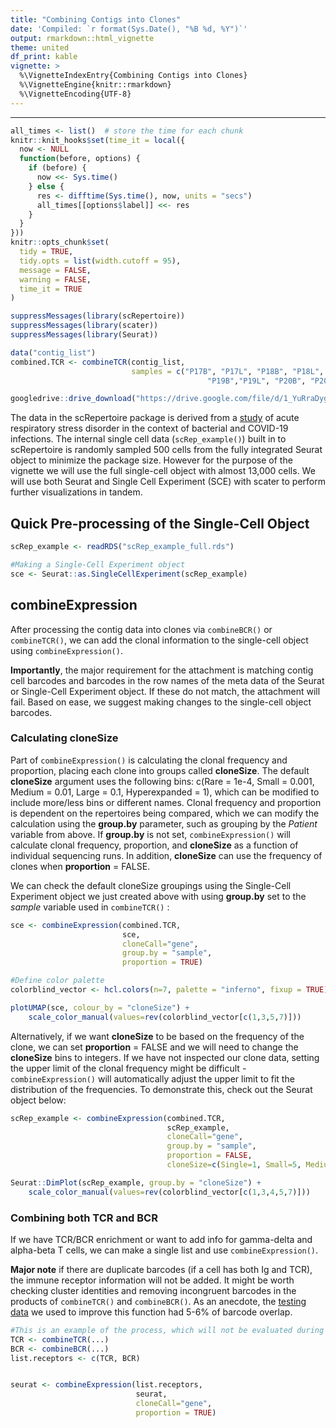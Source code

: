 ```yaml
---
title: "Combining Contigs into Clones"
date: 'Compiled: `r format(Sys.Date(), "%B %d, %Y")`'
output: rmarkdown::html_vignette
theme: united
df_print: kable
vignette: >
  %\VignetteIndexEntry{Combining Contigs into Clones}
  %\VignetteEngine{knitr::rmarkdown}
  %\VignetteEncoding{UTF-8}
---
```

***

<style>
p.caption {
  font-size: 0.9em;
}
</style>
 
```r
all_times <- list()  # store the time for each chunk
knitr::knit_hooks$set(time_it = local({
  now <- NULL
  function(before, options) {
    if (before) {
      now <<- Sys.time()
    } else {
      res <- difftime(Sys.time(), now, units = "secs")
      all_times[[options$label]] <<- res
    }
  }
}))
knitr::opts_chunk$set(
  tidy = TRUE,
  tidy.opts = list(width.cutoff = 95),
  message = FALSE,
  warning = FALSE,
  time_it = TRUE
)

suppressMessages(library(scRepertoire))
suppressMessages(library(scater))
suppressMessages(library(Seurat))

data("contig_list") 
combined.TCR <- combineTCR(contig_list, 
                           samples = c("P17B", "P17L", "P18B", "P18L", 
                                            "P19B","P19L", "P20B", "P20L"))

googledrive::drive_download("https://drive.google.com/file/d/1_YuRraDyg8UgF3oasjF0-jgPnwox-B24/view?usp=share_link", overwrite = TRUE)
```

The data in the scRepertoire package is derived from a [study](https://pubmed.ncbi.nlm.nih.gov/33622974/) of acute respiratory stress disorder in the context of bacterial and COVID-19 infections. The internal single cell data (`scRep_example()`) built in to scRepertoire is randomly sampled 500 cells from the fully integrated Seurat object to minimize the package size. However for the purpose of the vignette we will use the full single-cell object with almost 13,000 cells. We will use both Seurat and Single Cell Experiment (SCE) with scater to perform further visualizations in tandem. 

## Quick Pre-processing of the Single-Cell Object

```r
scRep_example <- readRDS("scRep_example_full.rds")

#Making a Single-Cell Experiment object
sce <- Seurat::as.SingleCellExperiment(scRep_example)
```


## combineExpression

After processing the contig data into clones via `combineBCR()` or `combineTCR()`, we can add the clonal information to the single-cell object using `combineExpression()`. 

**Importantly**, the major requirement for the attachment is matching contig cell barcodes and barcodes in the row names of the meta data of the Seurat or Single-Cell Experiment object. If these do not match, the attachment will fail. Based on ease, we suggest making changes to the single-cell object barcodes.

### Calculating cloneSize

Part of `combineExpression()` is calculating the clonal frequency and proportion, placing each clone into groups called **cloneSize**. The default **cloneSize** argument uses the following bins: c(Rare = 1e-4, Small = 0.001, Medium = 0.01, Large = 0.1, Hyperexpanded = 1), which can be modified to include more/less bins or different names. Clonal frequency and proportion is dependent on the repertoires being compared, which we can modify the calculation using the **group.by** parameter, such as grouping by the *Patient* variable from above. If **group.by** is not set, `combineExpression()` will calculate clonal frequency, proportion, and **cloneSize** as a function of individual sequencing runs. In addition, **cloneSize** can use the frequency of clones when **proportion** = FALSE. 

We can check the default cloneSize groupings using the Single-Cell Experiment object we just created above with using **group.by** set to the *sample* variable used in ```combineTCR()``` :

```r
sce <- combineExpression(combined.TCR, 
                         sce, 
                         cloneCall="gene", 
                         group.by = "sample", 
                         proportion = TRUE)

#Define color palette 
colorblind_vector <- hcl.colors(n=7, palette = "inferno", fixup = TRUE)

plotUMAP(sce, colour_by = "cloneSize") +
    scale_color_manual(values=rev(colorblind_vector[c(1,3,5,7)]))
```

Alternatively, if we want **cloneSize** to be based on the frequency of the clone, we can set **proportion** = FALSE and we will need to change the **cloneSize** bins to integers. If we have not inspected our clone data, setting the upper limit of the clonal frequency might be difficult -  ```combineExpression()``` will automatically adjust the upper limit to fit the distribution of the frequencies. To demonstrate this, check out the Seurat object below: 

```r
scRep_example <- combineExpression(combined.TCR, 
                                   scRep_example, 
                                   cloneCall="gene", 
                                   group.by = "sample", 
                                   proportion = FALSE, 
                                   cloneSize=c(Single=1, Small=5, Medium=20, Large=100, Hyperexpanded=500))

Seurat::DimPlot(scRep_example, group.by = "cloneSize") +
    scale_color_manual(values=rev(colorblind_vector[c(1,3,4,5,7)]))
```

### Combining both TCR and BCR 

If we have TCR/BCR enrichment or want to add info for gamma-delta and alpha-beta T cells, we can make a single list and use ```combineExpression()```. 

**Major note** if there are duplicate barcodes (if a cell has both Ig and TCR), the immune receptor information will not be added. It might be worth checking cluster identities and removing incongruent barcodes in the products of ```combineTCR()``` and ```combineBCR()```. As an anecdote, the [testing data](https://support.10xgenomics.com/single-cell-vdj/datasets/6.0.1/SC5v2_Melanoma_5Kcells_Connect_single_channel_SC5v2_Melanoma_5Kcells_Connect_single_channel) we used to improve this function had 5-6% of barcode overlap.

```r
#This is an example of the process, which will not be evaluated during knit
TCR <- combineTCR(...)
BCR <- combineBCR(...)
list.receptors <- c(TCR, BCR)


seurat <- combineExpression(list.receptors, 
                            seurat, 
                            cloneCall="gene", 
                            proportion = TRUE)
```
